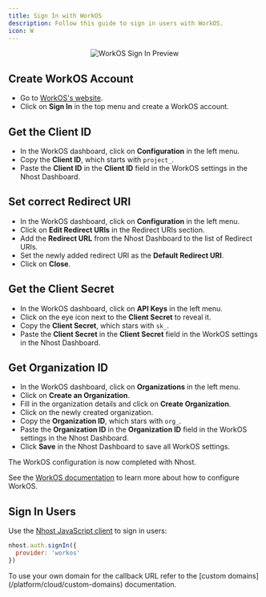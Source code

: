 ```yaml
---
title: Sign In with WorkOS
description: Follow this guide to sign in users with WorkOS.
icon: W
---
```



<p align="center">
  <img
    alt="WorkOS Sign In Preview"
    src="/images/auth/workos-signin.svg"
    width={480}
    height={267}
  />
</p>

## Create WorkOS Account

- Go to [WorkOS's website](https://workos.com/).
- Click on **Sign In** in the top menu and create a WorkOS account.

## Get the Client ID

- In the WorkOS dashboard, click on **Configuration** in the left menu.
- Copy the **Client ID**, which starts with `project_`.
- Paste the **Client ID** in the **Client ID** field in the WorkOS settings in the Nhost Dashboard.

## Set correct Redirect URI

- In the WorkOS dashboard, click on **Configuration** in the left menu.
- Click on **Edit Redirect URIs** in the Redirect URIs section.
- Add the **Redirect URL** from the Nhost Dashboard to the list of Redirect URIs.
- Set the newly added redirect URI as the **Default Redirect URI**.
- Click on **Close**.

## Get the Client Secret

- In the WorkOS dashboard, click on **API Keys** in the left menu.
- Click on the eye icon next to the **Client Secret** to reveal it.
- Copy the **Client Secret**, which stars with `sk_`.
- Paste the **Client Secret** in the **Client Secret** field in the WorkOS settings in the Nhost Dashboard.

## Get Organization ID

- In the WorkOS dashboard, click on **Organizations** in the left menu.
- Click on **Create an Organization**.
- Fill in the organization details and click on **Create Organization**.
- Click on the newly created organization.
- Copy the **Organization ID**, which stars with `org_`.
- Paste the **Organization ID** in the **Organization ID** field in the WorkOS settings in the Nhost Dashboard.
- Click **Save** in the Nhost Dashboard to save all WorkOS settings.

The WorkOS configuration is now completed with Nhost.

See the [WorkOS documentation](https://workos.com/docs/) to learn more about how to configure WorkOS.

## Sign In Users

Use the [Nhost JavaScript client](/reference/javascript) to sign in users:

```js
nhost.auth.signIn({
  provider: 'workos'
})
```

<Note>
To use your own domain for the callback URL refer to the [custom domains](/platform/cloud/custom-domains) documentation.
</Note>
